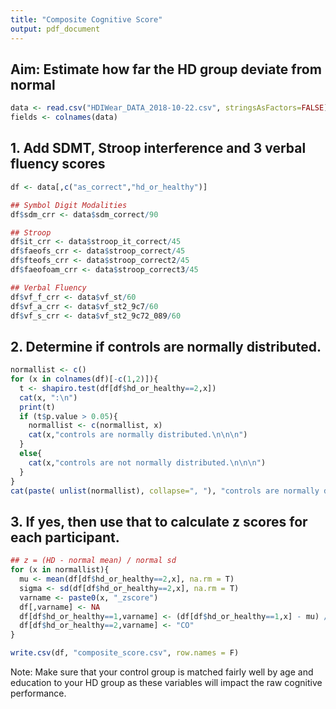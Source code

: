 ```yaml
---
title: "Composite Cognitive Score"
output: pdf_document
---
```


## Aim: Estimate how far the HD group deviate from normal
```r
data <- read.csv("HDIWear_DATA_2018-10-22.csv", stringsAsFactors=FALSE)
fields <- colnames(data)
```

## 1. Add SDMT, Stroop interference and 3 verbal fluency scores
```r
df <- data[,c("as_correct","hd_or_healthy")]

## Symbol Digit Modalities
df$sdm_crr <- data$sdm_correct/90

## Stroop
df$it_crr <- data$stroop_it_correct/45
df$faeofs_crr <- data$stroop_correct/45
df$fteofs_crr <- data$stroop_correct2/45
df$faeofoam_crr <- data$stroop_correct3/45

## Verbal Fluency
df$vf_f_crr <- data$vf_st/60
df$vf_a_crr <- data$vf_st2_9c7/60
df$vf_s_crr <- data$vf_st2_9c72_089/60
```

## 2. Determine if controls are normally distributed.
```r
normallist <- c()
for (x in colnames(df)[-c(1,2)]){
  t <- shapiro.test(df[df$hd_or_healthy==2,x])
  cat(x, ":\n")
  print(t)
  if (t$p.value > 0.05){
    normallist <- c(normallist, x)
    cat(x,"controls are normally distributed.\n\n\n")
  }
  else{
    cat(x,"controls are not normally distributed.\n\n\n")
  }
}
cat(paste( unlist(normallist), collapse=", "), "controls are normally distributed.")
```

## 3. If yes, then use that to calculate z scores for each participant.
```r
## z = (HD - normal mean) / normal sd
for (x in normallist){
  mu <- mean(df[df$hd_or_healthy==2,x], na.rm = T)
  sigma <- sd(df[df$hd_or_healthy==2,x], na.rm = T)
  varname <- paste0(x, "_zscore")
  df[,varname] <- NA
  df[df$hd_or_healthy==1,varname] <- (df[df$hd_or_healthy==1,x] - mu) / sigma
  df[df$hd_or_healthy==2,varname] <- "CO"
}

write.csv(df, "composite_score.csv", row.names = F)
```

Note: Make sure that your control group is matched fairly well by age and education to your HD group as these variables will impact the raw cognitive performance.